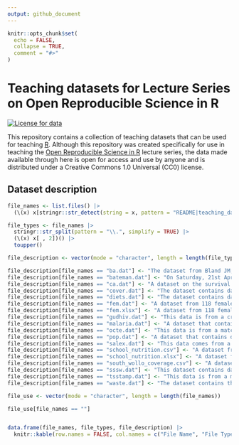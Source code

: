 ```yaml
---
output: github_document
---
```


<!-- README.md is generated from README.Rmd. Please edit that file -->

```r
knitr::opts_chunk$set(
  echo = FALSE,
  collapse = TRUE,
  comment = "#>"
)
```

# Teaching datasets for Lecture Series on Open Reproducible Science in R

<!-- badges: start -->
[![License for data](https://img.shields.io/badge/license (for data)-CC0-blue.svg)](https://creativecommons.org/publicdomain/zero/1.0/)
<!-- badges: end -->

This repository contains a collection of teaching datasets that can be used for teaching [R](https://cran.r-project.org). Although this repository was created specifically for use in teaching the [Open Reproducible Science in R](https://oxford-ihtm.io/open-reproducible-science) lecture series, the data made available through here is open for access and use by anyone and is distributed under a Creative Commons 1.0 Universal (CC0) license.

## Dataset description

```r
file_names <- list.files() |>
  (\(x) x[stringr::str_detect(string = x, pattern = "README|teaching_datasets", negate = TRUE)])()

file_types <- file_names |>
  stringr::str_split(pattern = "\\.", simplify = TRUE) |>
  (\(x) x[ , 2])() |>
  toupper()

file_description <- vector(mode = "character", length = length(file_types))

file_description[file_names == "ba.dat"] <- "The dataset from Bland JM, Altman DG. Statistical Methods for Assessing Agreement Between Two Methods of Clinical Measurement. The Lancet. 1986;1: 307–310."
file_description[file_names == "bateman.dat"] <- "On Saturday, 21st April 1990, a luncheon was held in the home of Jean Bateman. There was a total of forty-five guests which included thirty-five members of the Department of Epidemiology and Population Sciences at the London School of Hygiene and Tropical Medicine. On Sunday morning, 22nd April 1990, Jean awoke with symptoms of gastrointestinal illness; her husband awoke with similar symptoms. The possibility of an outbreak related to the luncheon was strengthened when several of the guests telephoned Jean on Sunday and reported illness. On Monday, 23rd April 1990, there was an unusually large number of department members absent from work and reporting illness. Data from this outbreak is stored in this dataset."
file_description[file_names == "ca.dat"] <- "A dataset on the survival of cancer patients in two different treatment groups"
file_description[file_names == "cover.dat"] <- "The dataset contains data from a coverage survey for a therapeutic feeding program (TFP) in central Malawi undertaken in March 2003. Data were collected using the centric systematic area sampling method to define sampling locations: A number of communities located closest to the centres of thirty 10 x 10 kilometre grid squares were sampled using active (investigative) case-finding."
file_description[file_names == "diets.dat"] <- "The dataset contains data from a trial of two different diets undertaken at an adult therapeutic feeding centre in Somalia."
file_description[file_names == "fem.dat"] <- "A dataset from 118 female pyschiatric patients"
file_description[file_names == "fem.xlsx"] <- "A dataset from 118 female pyschiatric patients"
file_description[file_names == "gudhiv.dat"] <- "This data is from a cross-sectional study of 435 male patients who presented with sexually transmitted infections at an outpatient clinic in The Gambia between August 1988 and June 1990."
file_description[file_names == "malaria.dat"] <- "A dataset that contains data on rainfall (in mm) and the number of cases of malaria reported from health centres in an administrative district of Ethiopia between July 1997 and July 1999"
file_description[file_names == "octe.dat"] <- "This data is from a matched case-control study investigating the association between oral contraceptive use and thromboembolism. The cases are 175 women aged between 15 and 44 years admitted to hospital for thromboembolism and discharged alive. The controls are female patients admitted for conditions believed to be unrelated to oral contraceptive use. Cases and controls were matched on age, ethnic group, marital status, parity, income, place of residence, and date of hospitalisation."
file_description[file_names == "pop.dat"] <- "A dataset that contains data on the age (in months) and sex of 438 children aged between six and sixty months collected as part of a nutritional anthropometry survey of the Khosh Valley in Northeast Afghanistan."
file_description[file_names == "salex.dat"] <- "This data comes from a food-borne outbreak. On Saturday 17th October 1992, eighty-two people attended a buffet meal at a sports club. Within fourteen to twenty-four hours, fifty-one of the participants developed diarrhoea, with nausea, vomiting, abdominal pain and fever."
file_description[file_names == "school_nutrition.csv"] <- "A dataset from a nutrition survey of school children 10 years and older from Pakistan."
file_description[file_names == "school_nutrition.xlsx"] <- "A dataset from a nutrition survey of school children 10 years and older from Pakistan."
file_description[file_names == "south_wollo_coverage.csv"] <- "A dataset from a Community-based Management of Acute Malnutrition (CMAM) programme in South Wollo Zone, Ethiopia"
file_description[file_names == "sssw.dat"] <- "This dataset contains data on the marital status, home circumstances, and ethnic group of 152 persons recruited into a study into the levels of stress experienced by student social workers in the United Kingdom."
file_description[file_names == "tsstamp.dat"] <- "This data is from a matched case-control study investigating the association between the use of different brands of tampon and toxic shock syndrome undertaken during an outbreak. Only a subset of the original dataset is used here."
file_description[file_names == "waste.dat"] <- "The dataset contains the location of twenty-three recent cases of childhood cancer in 5 by 5 km square surrounding an industrial waste disposal site."

file_use <- vector(mode = "character", length = length(file_names))

file_use[file_names == ""]


data.frame(file_names, file_types, file_description) |>
  knitr::kable(row.names = FALSE, col.names = c("File Name", "File Type", "File Description"))

```





